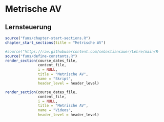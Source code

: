 # Metrische AV




## Lernsteuerung

```r
source("funs/chapter-start-sections.R")
chapter_start_sections(title = "Metrische AV")
```



<!-- # Folien, Videos -->
  
  
```r
#source("https://raw.githubusercontent.com/sebastiansauer/Lehre/main/R-Code/render-course-sections.R")
source("funs/define-constants.R")
render_section(course_dates_file,
               content_file,
               i = NULL,
               title = "Metrische AV",
               name = "Skript",
               header_level = header_level)

render_section(course_dates_file,
               content_file,
               i = NULL,
               title = "Metrische AV",
               name = "Videos",
               header_level = header_level)

```
